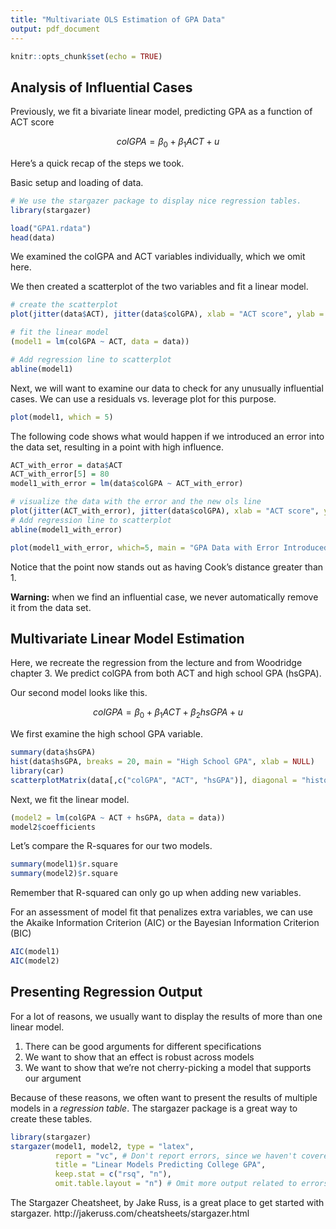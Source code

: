 ```yaml
---
title: "Multivariate OLS Estimation of GPA Data"
output: pdf_document
---
```


```r
knitr::opts_chunk$set(echo = TRUE)
```

## Analysis of Influential Cases

Previously, we fit a bivariate linear model, predicting GPA as a function of ACT score

$$ colGPA = \beta_0 + \beta_1 ACT + u $$

Here's a quick recap of the steps we took.



Basic setup and loading of data.

```r
# We use the stargazer package to display nice regression tables.
library(stargazer)

load("GPA1.rdata")
head(data)
```

We examined the colGPA and ACT variables individually, which we omit here.

We then created a scatterplot of the two variables and fit a linear model.

```r
# create the scatterplot
plot(jitter(data$ACT), jitter(data$colGPA), xlab = "ACT score", ylab = "College GPA", main = "College GPA versus ACT score")

# fit the linear model
(model1 = lm(colGPA ~ ACT, data = data))

# Add regression line to scatterplot
abline(model1)
```





Next, we will want to examine our data to check for any unusually
influential cases.
We can use a residuals vs. leverage plot for this purpose.


```r
plot(model1, which = 5)


```

The following code shows what would happen if we introduced an error into 
the data set, resulting in a point with high influence.

```r
ACT_with_error = data$ACT
ACT_with_error[5] = 80
model1_with_error = lm(data$colGPA ~ ACT_with_error)

# visualize the data with the error and the new ols line
plot(jitter(ACT_with_error), jitter(data$colGPA), xlab = "ACT score", ylab = "College GPA", main = "College GPA versus ACT score including Error")
# Add regression line to scatterplot
abline(model1_with_error)

plot(model1_with_error, which=5, main = "GPA Data with Error Introduced")

```

Notice that the point now stands out as having Cook's distance greater
than 1.
  
**Warning:** when we find an influential case, we never automatically remove it
from the data set.



## Multivariate Linear Model Estimation

Here, we recreate the regression from the lecture and from
Woodridge chapter 3.
We predict colGPA from both ACT and high school GPA (hsGPA).  

Our second model looks like this.

$$ colGPA = \beta_0 + \beta_1 ACT + \beta_2 hsGPA + u $$

We first examine the high school GPA variable.

```r
summary(data$hsGPA)
hist(data$hsGPA, breaks = 20, main = "High School GPA", xlab = NULL)
library(car)
scatterplotMatrix(data[,c("colGPA", "ACT", "hsGPA")], diagonal = "histogram")
```

Next, we fit the linear model.

```r
(model2 = lm(colGPA ~ ACT + hsGPA, data = data))
model2$coefficients
```


Let's compare the R-squares for our two models.

```r
summary(model1)$r.square
summary(model2)$r.square
```

Remember that R-squared can only go up when adding new variables.

For an assessment of model fit that penalizes extra variables, 
we can use the Akaike Information Criterion (AIC) or the Bayesian
Information Criterion (BIC)

```r
AIC(model1)
AIC(model2)
```


## Presenting Regression Output

For a lot of reasons, we usually want to display the results of more than
one linear model.

1. There can be good arguments for different specifications
2. We want to show that an effect is robust across models
3. We want to show that we're not cherry-picking a model that supports our argument

Because of these reasons, we often want to present the results of
multiple models in a *regression table*.  The stargazer package is
a great way to create these tables.


```r
library(stargazer)
stargazer(model1, model2, type = "latex", 
          report = "vc", # Don't report errors, since we haven't covered them
          title = "Linear Models Predicting College GPA",
          keep.stat = c("rsq", "n"),
          omit.table.layout = "n") # Omit more output related to errors
```



The Stargazer Cheatsheet, by Jake Russ, is a great place to get started with stargazer.  http://jakeruss.com/cheatsheets/stargazer.html